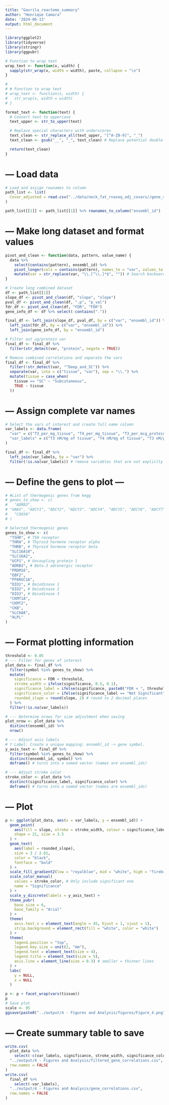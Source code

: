 ```yaml
---
title: "Gavrila_reactome_summary"
author: "Henrique Camara"
date: '2024-06-13'
output: html_document
---
```


```r
library(ggplot2)
library(tidyverse)
library(stringr)
library(ggpubr)

# Function to wrap text
wrap_text <- function(x, width) {
  sapply(str_wrap(x, width = width), paste, collapse = "\n")
}

#
# # Function to wrap text
# wrap_text <- function(x, width) {
#   str_wrap(x, width = width)
# }

format_text <- function(text) {
  # Convert text to uppercase
  text_upper <- str_to_upper(text)

  # Replace special characters with underscores
  text_clean <- str_replace_all(text_upper, "[^A-Z0-9]", "_")
  text_clean <- gsub("__", "_", text_clean) # Replace potential double underscores created

  return(text_clean)
}
```

# --- Load data
```r
# Load and assign rownames to column
path_list <- list(
  Covar_adjusted = read.csv("../data/neck_fat_rnaseq_adj_covars//gene_stats.csv", row.names = 1)
)

path_list[[1]] <- path_list[[1]] %>% rownames_to_column("ensembl_id")
```

# --- Make long dataset and format values
```r
pivot_and_clean <- function(data, pattern, value_name) {
  data %>%
    select(contains(pattern), ensembl_id) %>%
    pivot_longer(cols = contains(pattern), names_to = "var", values_to = value_name) %>%
    mutate(var = str_replace(var, "\\.[^\\.]*$", "")) # Search backward to last dot and remove extension
}

# Create long combined dataset
df <- path_list[[1]]
slope_df <- pivot_and_clean(df, "slope", "slope")
pval_df <- pivot_and_clean(df, ".p", "p_val")
fdr_df <- pivot_and_clean(df, "FDR", "FDR")
gene_info_df <- df %>% select(-contains("."))

final_df <- left_join(slope_df, pval_df, by = c("var", "ensembl_id")) %>%
  left_join(fdr_df, by = c("var", "ensembl_id")) %>%
  left_join(gene_info_df, by = "ensembl_id")

# Filter out ug/protein var
final_df <- final_df %>%
  filter(str_detect(var, "protein", negate = TRUE))

# Remove combined correlations and separate the vars
final_df <- final_df %>%
  filter(!str_detect(var, "^Deep_and_SC")) %>%
  separate(var, into = c("tissue", "var"), sep = "\\.") %>%
  mutate(tissue = case_when(
    tissue == "SC" ~ "Subcutaneous",
    TRUE ~ tissue
  ))
```


# --- Assign complete var names
```r
# Select the vars of interest and create full name column
var_labels <- data.frame(
  "var" = c("T3_per_mg_tissue", "T4_per_mg_tissue", "T3_per_mcg_protein", "T4_per_mcg_protein", "TSH", "FreeT4", "FreeT3"),
  "var_labels" = c("T3 nM/mg of tissue", "T4 nM/mg of tissue", "T3 nM/μg of protein", "T4 nM/μg of protein", "Serum TSH (mIU/L)", "Serum Free T4 (ng/dL)", "Serum Free T3 (pg/dL)")
)

final_df <- final_df %>%
  left_join(var_labels, by = "var") %>%
  filter(!is.na(var_labels)) # remove variables that are not expliclty named
```


# --- Define the gens to plot ---
```r
# #List of thermogenic genes from kegg
# genes_to_show <- c(
#   "ADRB3",
# "GNAS", "ADCY1", "ADCY2", "ADCY3", "ADCY4", "ADCY5", "ADCY6", "ADCY7", "ADCY8", "ADCY9", "ADCY10", "PRKACA", "PRKACB", "PRKACG", "CREB1", "CREB3", "CREB3L1", "CREB3L2", "CREB3L3", "CREB3L4", "CREB5", "PRDM16", "ZNF516", "KDM1A", "UCP1", "KDM3A", "KDM3B", "SMARCA2", "SMARCA4", "SMARCB1", "SMARCC1", "SMARCC2", "SMARCD1", "SMARCD2", "SMARCD3", "SMARCE1", "ACTG1", "ACTB", "ACTL6A", "ACTL6B", "ARID1B", "ARID1A", "DPF1", "DPF3", "PPARG", "MAP3K5", "MAP2K3", "MAPK11", "MAPK12", "MAPK13", "MAPK14", "PPARGC1A", "ATF2", "SIRT6", "FGF21","PLIN1", "LIPE", "PNPLA2", "MGLL", "PRKAA1", "PRKAA2", "PRKAB1", "PRKAB2", "PRKAG1", "PRKAG3", "PRKAG2", "GCG", "BMP8B", "BMP8A", "CNR1", "NPPA", "NPPB", "NPR1", "PRKG1", "PRKG2", "KLB", "FGFR1", "FRS2", "GRB2", "SOS1", "SOS2", "HRAS", "KRAS", "NRAS", "RPS6KA3", "RPS6KA1", "RPS6KA2", "RPS6KA6", "TSC1", "TSC2", "RHEB", "RPTOR", "MTOR", "MLST8", "AKT1S1", "RPS6KB1", "RPS6KB2", "RPS6", "ACSL6", "ACSL4", "ACSL1", "ACSL5", "ACSL3", "ND1", "ND2", "ND3", "ND4", "ND4L", "ND5", "ND6", "NDUFS1", "NDUFS2", "NDUFS3", "NDUFS4", "NDUFS5", "NDUFS6", "NDUFS7", "NDUFS8", "NDUFV1", "NDUFV2", "NDUFV3", "NDUFA1", "NDUFA2", "NDUFA3", "NDUFA4", "NDUFA4L2", "NDUFA5", "NDUFA6", "NDUFA7", "NDUFA8", "NDUFA9", "NDUFA10", "NDUFAB1", "NDUFA11", "NDUFA12", "NDUFA13", "NDUFB1", "NDUFB2", "NDUFB3", "NDUFB4", "NDUFB5", "NDUFB6", "NDUFB7", "NDUFB8", "NDUFB9", "NDUFB10", "NDUFB11", "NDUFC1", "NDUFC2", "NDUFC2-KCTD14", "NDUFAF1", "NDUFAF2", "NDUFAF3", "NDUFAF4", "NDUFAF5","NDUFAF6", "NDUFAF7", "NDUFAF8", "SDHA", "SDHB", "SDHC", "SDHD", "UQCRFS1", "CYTB", "CYC1", "UQCRC1", "UQCRC2", "UQCRH", "UQCRHL", "UQCRB", "UQCRQ", "UQCR10", "UQCR11", "COX1", "COX2", "COX3", "COX4I2", "COX4I1",
#   "COX5A"
# )

# Selected thermogenic genes
genes_to_show <- c(
  "TSHR", # TSH receptor
  "THRA", # Thyroid hormone receptor alpha
  "THRB", # Thyroid hormone receptor beta
  "SLC16A10",
  "SLC16A2",
  "UCP1", # Uncoupling protein 1
  "ADRB3", # Beta-3 adrenergic receptor
  "PRDM16",
  "EBF2",
  "PPARGC1A",
  "DIO1", # Deiodinase 1
  "DIO2", # Deiodinase 2
  "DIO3", # Deiodinase 3
  "CKMT1A",
  "CKMT2",
  "CKB",
  "SLC6A8",
  "ALPL"
)
```

# --- Format plotting information
```r
threshold <- 0.05
# --- Filter for genes of interest
plot_data <- final_df %>%
  filter(symbol %in% genes_to_show) %>%
  mutate(
    significance = FDR < threshold,
    stroke_width = ifelse(significance, 0.5, 0.1),
    significance_label = ifelse(significance, paste0("FDR < ", threshold), "Not Significant"),
    significance_color = ifelse(significance_label == "Not Significant", "grey75", "black"),
    rounded_slope = round(slope, 2) # round to 2 decimal places
  ) %>%
  filter(!is.na(var_labels))

# --- Determine nrows for size adjustment when saving
plot_nrow <- plot_data %>%
  distinct(ensembl_id) %>%
  nrow()

# --- Adjust axis labels
# Y Label: Create a unique mapping: ensembl_id -> gene symbol.
y_axis_text <- final_df %>%
  filter(symbol %in% genes_to_show) %>%
  distinct(ensembl_id, symbol) %>%
  deframe() # turns into a named vector (names are ensembl_ids)

# --- Adjust stroke color
stroke_color <- plot_data %>%
  distinct(significance_label, significance_color) %>%
  deframe() # turns into a named vector (names are ensembl_ids)
```

# --- Plot
```r
p <- ggplot(plot_data, aes(x = var_labels, y = ensembl_id)) +
  geom_point(
    aes(fill = slope, stroke = stroke_width, colour = significance_label),
    shape = 21, size = 3.5
  ) +
  geom_text(
    aes(label = rounded_slope),
    size = 3 / 2.81,
    color = "black",
    fontface = "bold"
  ) +
  scale_fill_gradient2(low = "royalblue", mid = "white", high = "firebrick2", midpoint = 0) +
  scale_color_manual(
    values = stroke_color, # Only include significant one
    name = "Significance"
  ) +
  scale_y_discrete(labels = y_axis_text) +
  theme_pubr(
    base_size = 6,
    base_family = "Arial"
  ) +
  theme(
    axis.text.x = element_text(angle = 45, hjust = 1, vjust = 1),
    strip.background = element_rect(fill = "white", color = "white")
  ) +
  theme(
    legend.position = "top",
    legend.key.size = unit(2, "mm"),
    legend.text = element_text(size = 4),
    legend.title = element_text(size = 5),
    axis.line = element_line(size = 0.3) # smaller = thinner lines
  ) +
  labs(
    y = NULL,
    x = NULL
  )

p <- p + facet_wrap(vars(tissue))
p
# Save plot
scale <- 95
ggsave(paste0("../output/4 - Figures and Analysis/figures/Figure_4.png"), create.dir = T, plot = p, device = "png", width = 1 * scale, height = (1 + 0.01 * plot_nrow) * scale, units = "mm", dpi = 600, bg = "white")
```


# --- Create summary table to save
```r
write.csv(
  plot_data %>%
    select(-c(var_labels, significance, stroke_width, significance_color, rounded_slope)),
  "../output/4 - Figures and Analysis/filtered_gene_correlations.csv",
  row.names = FALSE
)
write.csv(
  final_df %>%
    select(-var_labels),
  "../output/4 - Figures and Analysis/gene_correlations.csv",
  row.names = FALSE
)
```
